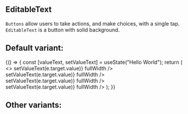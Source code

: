 
<Meta title="Core/Text/EditableText" component={EditableText} />

## EditableText

`Buttons` allow users to take actions, and make choices, with a single tap.
`EditableText` is a button with solid background.

## Default variant:

<Canvas>
  <Story name="Primary">
    {() => {
      const [valueText, setValueText] = useState("Hello World");
      return (
        <>
          <EditableText
            label="Normal text field"
            value={valueText}
            onChange={(e) => setValueText(e.target.value)}
            fullWidth
          />
          <br />
          <EditableText
            label="Normal text field"
            value={valueText}
            multiline
            onChange={(e) => setValueText(e.target.value)}
            fullWidth
          />
          <br />
          <EditableText
            label="Normal text field"
            value={valueText}
            variant="error"
            multiline
            onChange={(e) => setValueText(e.target.value)}
            fullWidth
          />
          <br />
          <EditableText
            label="Normal text field"
            value={valueText}
            disabled
            multiline
            onChange={(e) => setValueText(e.target.value)}
            fullWidth
          />
        </>
      );
    }}
  </Story>
</Canvas>

## Other variants:

<ArgsTable of={EditableText} />
